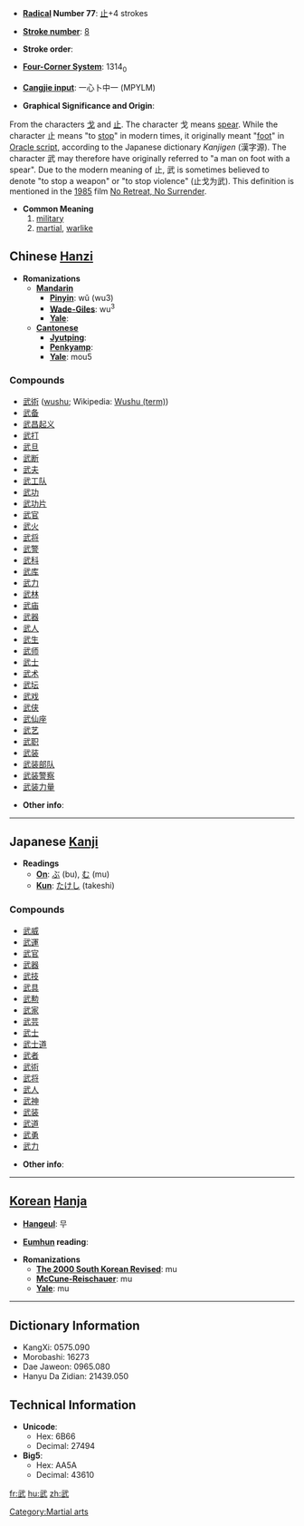 * '''[[Wiktionary:Chinese radical index| Radical]] Number 77''': [[Wiktionary:Chinese radical index 止|止]]+4 strokes

* '''[[Wiktionary:Chinese total strokes index|Stroke number]]''': [[Wiktionary:Chinese total strokes index 8|8]]

* '''Stroke order''': 

* '''[[Wiktionary:Chinese four corner index|Four-Corner System]]''': 1314<sub>0</sub>

* '''[[Wiktionary:Chinese Cangjie index|Cangjie input]]''': 一心卜中一 (MPYLM)

* '''Graphical Significance and Origin''': 
From the characters [[戈]] and [[止]]. The character 戈 means [[spear]]. While the character 止 means "to [[stop]]" in modern times, it originally meant "[[foot]]" in [[w:Oracle script|Oracle script]], according to the Japanese dictionary ''Kanjigen'' (漢字源). The character 武 may therefore have originally referred to "a man on foot with a spear".  Due to the modern meaning of 止, 武 is sometimes believed to denote "to stop a weapon" or "to stop violence" (止戈为武). This definition is mentioned in the [[w:1985|1985]] film [[w:No Retreat, No Surrender|No Retreat, No Surrender]].

* '''Common Meaning'''
*# [[military]]
*# [[martial]], [[warlike]]

== Chinese [[Hanzi]] ==

* '''Romanizations'''
** '''[[Mandarin]]'''
*** '''[[Pinyin]]''': wǔ (wu3)
*** '''[[Wade-Giles]]''': wu<sup>3</sup>
*** '''[[Yale]]''': 
** '''[[Cantonese]]'''
*** '''[[Jyutping]]''':
*** '''[[Penkyamp]]''': 
*** '''[[Yale]]''': mou5

===Compounds===
*[[武術]] ([[wushu]]; Wikipedia: [[w:Wushu (term)|Wushu (term)]])
*[[武备]]
*[[武昌起义]]
*[[武打]]
*[[武旦]]
*[[武断]]
*[[武夫]]
*[[武工队]]
*[[武功]]
*[[武功片]]
*[[武官]]
*[[武火]]
*[[武将]]
*[[武警]]
*[[武科]]
*[[武库]]
*[[武力]]
*[[武林]]
*[[武庙]]
*[[武器]]
*[[武人]]
*[[武生]]
*[[武师]]
*[[武士]]
*[[武术]]
*[[武坛]]
*[[武戏]]
*[[武侠]]
*[[武仙座]]
*[[武艺]]
*[[武职]]
*[[武装]]
*[[武装部队]]
*[[武装警察]]
*[[武装力量]]

* '''Other info''': 

----

== Japanese [[Kanji]] ==

* '''Readings'''
** '''[[On]]''': [[ぶ]] (bu), [[む]] (mu)
** '''[[Kun]]''': [[たけし]] (takeshi)

===Compounds===
*[[武威]]
*[[武運]]
*[[武官]]
*[[武器]]
*[[武技]]
*[[武具]]
*[[武勲]]
*[[武家]]
*[[武芸]]
*[[武士]]
*[[武士道]]
*[[武者]]
*[[武術]]
*[[武将]]
*[[武人]]
*[[武神]]
*[[武装]]
*[[武道]]
*[[武勇]]
*[[武力]]

* '''Other info''':  

----

== [[Korean]] [[Hanja]] ==

* '''[[Hangeul]]''': 무

* '''[[Eumhun]] reading''': 

* '''Romanizations'''
** '''[[The 2000 South Korean Revised Romanization|The 2000 South Korean Revised]]''': mu
** '''[[McCune-Reischauer]]''': mu
** '''[[Yale]]''': mu

----

== Dictionary Information ==

* KangXi: 0575.090
* Morobashi: 16273
* Dae Jaweon: 0965.080
* Hanyu Da Zidian: 21439.050

== Technical Information ==

* '''Unicode''':
** Hex: 6B66
** Decimal: 27494
* '''Big5''':
** Hex: AA5A
** Decimal: 43610

[[Category:Martial arts]]
[[fr:武]]
[[hu:武]]
[[zh:武]]